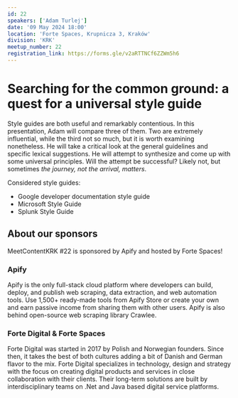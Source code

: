 ```yaml
---
id: 22
speakers: ['Adam Turlej']
date: '09 May 2024 18:00'
location: 'Forte Spaces, Krupnicza 3, Kraków'
division: 'KRK'
meetup_number: 22
registration_link: https://forms.gle/v2aRTTNCf6ZZWm5h6
---
```


# Searching for the common ground: a quest for a universal style guide

Style guides are both useful and remarkably contentious. In this presentation, 
Adam will compare three of them. Two are extremely influential, while the third not so much, 
but it is worth examining nonetheless. He will take a critical look at the general guidelines 
and specific lexical suggestions. He will attempt to synthesize and come up with some universal principles. 
Will the attempt be successful? Likely not, but sometimes _the journey, not the arrival, matters_.

Considered style guides:
- Google developer documentation style guide
- Microsoft Style Guide
- Splunk Style Guide

## About our sponsors

MeetContentKRK #22 is sponsored by Apify and hosted by Forte Spaces!

### Apify

Apify is the only full-stack cloud platform where developers can build, deploy, 
and publish web scraping, data extraction, and web automation tools. Use 1,500+ 
ready-made tools from Apify Store or create your own and earn passive income from 
sharing them with other users. Apify is also behind open-source web scraping library Crawlee.

### Forte Digital & Forte Spaces

Forte Digital was started in 2017 by Polish and Norwegian founders. Since then,
it takes the best of both cultures adding a bit of Danish and German flavor to
the mix. Forte Digital specializes in technology, design and strategy with the
focus on creating digital products and services in close collaboration with
their clients. Their long-term solutions are built by interdisciplinary teams on
.Net and Java based digital service platforms.